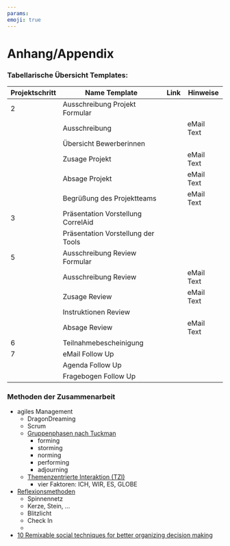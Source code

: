```yaml
---
params:
emoji: true
---
```


# Anhang/Appendix

### Tabellarische Übersicht Templates:

| Projektschritt |  Name Template | Link | Hinweise |
| -- | -- | -- | -- |
| 2 |  Ausschreibung Projekt Formular | | |
| | Ausschreibung | | eMail Text |
| | Übersicht Bewerberinnen | | | | 
| | Zusage Projekt | | eMail Text | 
| | Absage Projekt | | eMail Text | 
| | Begrüßung des Projektteams | | eMail Text | 
| 3 | Präsentation Vorstellung CorrelAid | | | 
| | Präsentation Vorstellung der Tools | | | 
| 5 | Ausschreibung Review Formular | | | 
| | Ausschreibung Review | | eMail Text | 
| | Zusage Review  | | eMail Text | 
| | Instruktionen Review | | | 
| | Absage Review | | eMail Text | 
| 6 | Teilnahmebescheinigung | | | 
| 7 | eMail Follow Up | | | 
| | Agenda Follow Up | | | 
| | Fragebogen Follow Up | | | 

### Methoden der Zusammenarbeit
- agiles Management
  - DragonDreaming
  - Scrum
  - [Gruppenphasen nach Tuckman](https://de.wikipedia.org/wiki/Teambildung#Phasenmodell_nach_Tuckman)
      - forming
      - storming
      - norming
      - performing
      - adjourning 
  - [Themenzentrierte Interaktion (TZI)](https://de.wikipedia.org/wiki/Themenzentrierte_Interaktion)
      - vier Faktoren: ICH, WIR, ES, GLOBE

- [Reflexionsmethoden](http://www.spielewiki.org/wiki/Reflexionsmethoden)
  - Spinnennetz
  - Kerze, Stein, ...
  - Blitzlicht
  - Check In
  - 
- [10 Remixable social techniques for better organizing decision making](https://medium.com/open-state/10-remixable-social-techniques-for-better-organizing-decision-making-190717483953)
